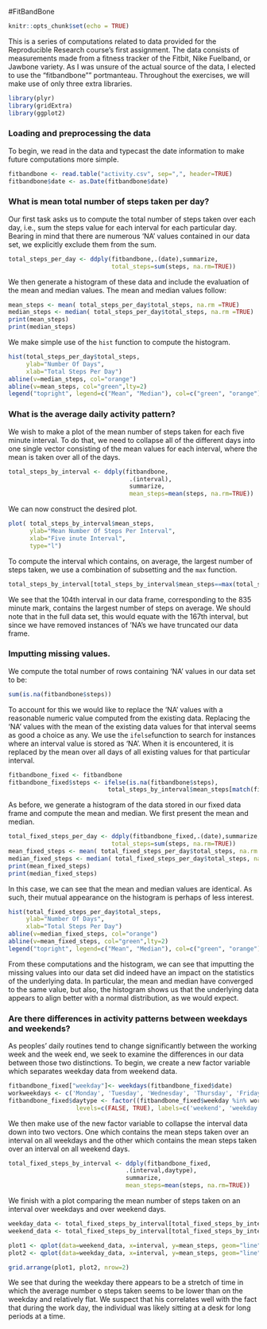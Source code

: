 #FitBandBone

```r
knitr::opts_chunk$set(echo = TRUE)
```

This is a series of computations related to data provided for the Reproducible Research course's first assignment. The data consists of measurements made from a fitness tracker of the Fitbit, Nike Fuelband, or Jawbone variety. As I was unsure of the actual source of the data, I elected to use the "fitbandbone"" portmanteau. Throughout the exercises, we will make use of only three extra libraries.

```r
library(plyr)
library(gridExtra)
library(ggplot2)
```

### Loading and preprocessing the data

To begin, we read in the data and typecast the date information to make future computations more simple.

```r
fitbandbone <- read.table("activity.csv", sep=",", header=TRUE)
fitbandbone$date <- as.Date(fitbandbone$date)
```

### What is mean total number of steps taken per day?

Our first task asks us to compute the total number of steps taken over each day, i.e., sum the steps value for each interval for each particular day. Bearing in mind that there are numerous 'NA' values contained in our data set, we explicitly exclude them from the sum.

```r
total_steps_per_day <- ddply(fitbandbone,.(date),summarize,
                             total_steps=sum(steps, na.rm=TRUE))
```

We then generate a histogram of these data and include the evaluation of the mean and median values. The mean and median values follow:
```r
mean_steps <- mean( total_steps_per_day$total_steps, na.rm =TRUE)
median_steps <- median( total_steps_per_day$total_steps, na.rm =TRUE)
print(mean_steps)
print(median_steps)
```

We make simple use of the <code>hist</code> function to compute the histogram.
```r
hist(total_steps_per_day$total_steps, 
     ylab="Number Of Days", 
     xlab="Total Steps Per Day")
abline(v=median_steps, col="orange")
abline(v=mean_steps, col="green",lty=2)
legend("topright", legend=c("Mean", "Median"), col=c("green", "orange"), lty=c(2,1) )
```

### What is the average daily activity pattern?

We wish to make a plot of the mean number of steps taken for each five minute interval. To do that, we need to collapse all of the different days into one single vector consisting of the mean values for each interval, where the mean is taken over all of the days.
```r
total_steps_by_interval <- ddply(fitbandbone,
                                  .(interval),
                                  summarize,
                                  mean_steps=mean(steps, na.rm=TRUE))
```

We can now construct the desired plot.
```r
plot( total_steps_by_interval$mean_steps, 
      ylab="Mean Number Of Steps Per Interval",
      xlab="Five inute Interval",
      type="l")
```

To compute the interval which contains, on average, the largest number of steps taken, we use a combination of subsetting and the <code>max</code> function. 
```r
total_steps_by_interval[total_steps_by_interval$mean_steps==max(total_steps_by_interval$mean_steps),]
```
We see that the 104th interval in our data frame, corresponding to the 835 minute mark, contains the largest number of steps on average. We should note that in the full data set, this would equate with the 167th interval, but since we have removed instances of 'NA's we have truncated our data frame.

### Imputting missing values.

We compute the total number of rows containing 'NA' values in our data set to be:
```r
sum(is.na(fitbandbone$steps))
```

To account for this we would like to replace the 'NA' values with a reasonable numeric value computed from the existing data. Replacing the 'NA' values with the mean of the existing data values for that interval seems as good a choice as any. We use the <code>ifelse</code>function to search for instances where an interval value is stored as 'NA'. When it is encountered, it is replaced by the mean over all days of all existing values for that particular interval.

```r
fitbandbone_fixed <- fitbandbone
fitbandbone_fixed$steps <- ifelse(is.na(fitbandbone$steps), 
                            total_steps_by_interval$mean_steps[match(fitbandbone$interval, total_steps_by_interval$interval)], fitbandbone$steps)
```

As before, we generate a histogram of the data stored in our fixed data frame and compute the mean and median. We first present the mean and median.

```r
total_fixed_steps_per_day <- ddply(fitbandbone_fixed,.(date),summarize,
                             total_steps=sum(steps, na.rm=TRUE))
mean_fixed_steps <- mean( total_fixed_steps_per_day$total_steps, na.rm =TRUE)
median_fixed_steps <- median( total_fixed_steps_per_day$total_steps, na.rm =TRUE)
print(mean_fixed_steps)
print(median_fixed_steps)
```

In this case, we can see that the mean and median values are identical. As such, their mutual appearance on the histogram is perhaps of less interest.


```r
hist(total_fixed_steps_per_day$total_steps, 
     ylab="Number Of Days", 
     xlab="Total Steps Per Day")
abline(v=median_fixed_steps, col="orange")
abline(v=mean_fixed_steps, col="green",lty=2)
legend("topright", legend=c("Mean", "Median"), col=c("green", "orange"), lty=c(2,1) )
```

From these computations and the histogram, we can see that imputting the missing values into our data set did indeed have an impact on the statistics of the underlying data. In particular, the mean and median have converged to the same value, but also, the histogram shows us that the underlying data appears to align better with a normal distribution, as we would expect.

### Are there differences in activity patterns between weekdays and weekends?

As peoples' daily routines tend to change significantly between the working week and the week end, we seek to examine the differences in our data between those two distinctions. To begin, we create a new factor variable which separates weekday data from weekend data.

```r
fitbandbone_fixed["weekday"]<- weekdays(fitbandbone_fixed$date)
workweekdays <- c('Monday', 'Tuesday', 'Wednesday', 'Thursday', 'Friday')
fitbandbone_fixed$daytype <- factor((fitbandbone_fixed$weekday %in% workweekdays), 
                   levels=c(FALSE, TRUE), labels=c('weekend', 'weekday'))
```

We then make use of the new factor variable to collapse the interval data down into two vectors. One which contains the mean steps taken over an interval on all weekdays and the other which contains the mean steps taken over an interval on all weekend days.

```r
total_fixed_steps_by_interval <- ddply(fitbandbone_fixed,
                                 .(interval,daytype),
                                 summarize,
                                 mean_steps=mean(steps, na.rm=TRUE))
```

We finish with a plot comparing the mean number of steps taken on an interval over weekdays and over weekend days.

```r
weekday_data <- total_fixed_steps_by_interval[total_fixed_steps_by_interval$daytype=="weekday",]
weekend_data <- total_fixed_steps_by_interval[total_fixed_steps_by_interval$daytype=="weekend",]

plot1 <- qplot(data=weekend_data, x=interval, y=mean_steps, geom="line", main="Weekend")
plot2 <- qplot(data=weekday_data, x=interval, y=mean_steps, geom="line", main="Weekday")

grid.arrange(plot1, plot2, nrow=2)

```

We see that during the weekday there appears to be a stretch of time in which the average number o steps taken seems to be lower than on the weekday and relatively flat. We suspect that his correlates well with the fact that during the work day, the individual was likely sitting at a desk for long periods at a time.
